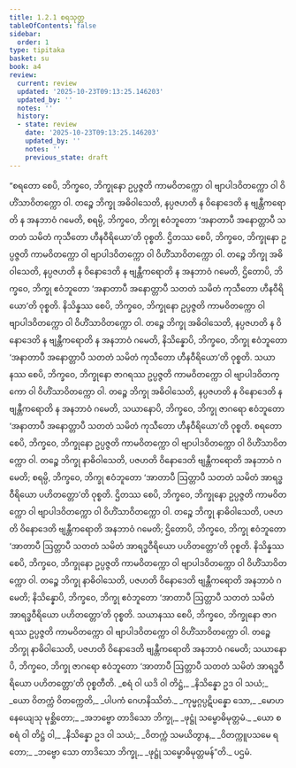 ```yaml
---
title: 1.2.1 စရသုတ္တ
tableOfContents: false
sidebar:
  order: 1
type: tipitaka
basket: su
book: a4
review:
  current: review
  updated: '2025-10-23T09:13:25.146203'
  updated_by: ''
  notes: ''
  history:
  - state: review
    date: '2025-10-23T09:13:25.146203'
    updated_by: ''
    notes: ''
    previous_state: draft
---
```



<ReviewStatus review={frontmatter.review} showDetails={true} />

<HypothesisAnnotation frontmatter={frontmatter} />

<DynamicBreadcrumb />

<Division number="11" book="a4" e="ch" v="15" p="319">

<Paragraph number="74" book="a4">
“စရတော စေပိ, ဘိက္ခဝေ, ဘိက္ခုနော ဥပ္ပဇ္ဇတိ ကာမဝိတက္ကော ဝါ ဗျာပါဒဝိတက္ကော ဝါ ဝိဟိံသာဝိတက္ကော ဝါ. တဉ္စေ ဘိက္ခု အဓိဝါသေတိ, နပ္ပဇဟတိ န ဝိနောဒေတိ န ဗျန္တီကရောတိ န အနဘာဝံ ဂမေတိ, စရမ္ပိ, ဘိက္ခဝေ, ဘိက္ခု ဧဝံဘူတော ‘အနာတာပီ အနောတ္တာပီ သတတံ သမိတံ ကုသီတော ဟီနဝီရိယော’တိ ဝုစ္စတိ.
</Paragraph>

<Paragraph number="75" book="a4">
ဌိတဿ စေပိ, ဘိက္ခဝေ, ဘိက္ခုနော ဥပ္ပဇ္ဇတိ ကာမဝိတက္ကော ဝါ ဗျာပါဒဝိတက္ကော ဝါ ဝိဟိံသာဝိတက္ကော ဝါ. တဉ္စေ ဘိက္ခု အဓိဝါသေတိ, နပ္ပဇဟတိ န ဝိနောဒေတိ န ဗျန္တီကရောတိ န အနဘာဝံ ဂမေတိ, ဌိတောပိ, ဘိက္ခဝေ, ဘိက္ခု ဧဝံဘူတော ‘အနာတာပီ အနောတ္တာပီ သတတံ သမိတံ ကုသီတော ဟီနဝီရိယော’တိ ဝုစ္စတိ.
</Paragraph>

<Paragraph number="76" book="a4">
နိသိန္နဿ စေပိ, ဘိက္ခဝေ, ဘိက္ခုနော ဥပ္ပဇ္ဇတိ ကာမဝိတက္ကော ဝါ ဗျာပါဒဝိတက္ကော ဝါ ဝိဟိံသာဝိတက္ကော ဝါ. တဉ္စေ ဘိက္ခု အဓိဝါသေတိ, နပ္ပဇဟတိ န ဝိနောဒေတိ န ဗျန္တီကရောတိ န အနဘာဝံ ဂမေတိ, နိသိန္နောပိ, ဘိက္ခဝေ, ဘိက္ခု ဧဝံဘူတော ‘အနာတာပီ အနောတ္တာပီ သတတံ သမိတံ ကုသီတော ဟီနဝီရိယော’တိ ဝုစ္စတိ.
</Paragraph>

<Paragraph number="77" book="a4">
သယာနဿ စေပိ, ဘိက္ခဝေ, ဘိက္ခုနော ဇာဂရဿ ဥပ္ပဇ္ဇတိ ကာမဝိတက္ကော ဝါ ဗျာပါဒဝိတက္ကော ဝါ ဝိဟိံသာဝိတက္ကော ဝါ. တဉ္စေ ဘိက္ခု အဓိဝါသေတိ, နပ္ပဇဟတိ န ဝိနောဒေတိ န ဗျန္တီကရောတိ န အနဘာဝံ ဂမေတိ, သယာနောပိ, ဘိက္ခဝေ, ဘိက္ခု ဇာဂရော ဧဝံဘူတော ‘အနာတာပီ အနောတ္တာပီ သတတံ သမိတံ ကုသီတော ဟီနဝီရိယော’တိ ဝုစ္စတိ.
</Paragraph>

<Paragraph number="78" book="a4">
စရတော စေပိ, ဘိက္ခဝေ, ဘိက္ခုနော ဥပ္ပဇ္ဇတိ ကာမဝိတက္ကော ဝါ ဗျာပါဒဝိတက္ကော ဝါ ဝိဟိံသာဝိတက္ကော ဝါ. တဉ္စေ ဘိက္ခု နာဓိဝါသေတိ, ပဇဟတိ ဝိနောဒေတိ ဗျန္တီကရောတိ အနဘာဝံ ဂမေတိ; စရမ္ပိ, ဘိက္ခဝေ, ဘိက္ခု ဧဝံဘူတော ‘အာတာပီ ဩတ္တာပီ သတတံ သမိတံ အာရဒ္ဓဝီရိယော ပဟိတတ္တော’တိ ဝုစ္စတိ.
</Paragraph>

<Paragraph number="79" book="a4">
ဌိတဿ စေပိ, ဘိက္ခဝေ, ဘိက္ခုနော ဥပ္ပဇ္ဇတိ ကာမဝိတက္ကော ဝါ ဗျာပါဒဝိတက္ကော ဝါ ဝိဟိံသာဝိတက္ကော ဝါ. တဉ္စေ ဘိက္ခု နာဓိဝါသေတိ, ပဇဟတိ ဝိနောဒေတိ ဗျန္တီကရောတိ အနဘာဝံ ဂမေတိ; ဌိတောပိ, ဘိက္ခဝေ, ဘိက္ခု ဧဝံဘူတော ‘အာတာပီ ဩတ္တာပီ သတတံ သမိတံ အာရဒ္ဓဝီရိယော ပဟိတတ္တော’တိ ဝုစ္စတိ.
</Paragraph>

<Paragraph number="80" book="a4">
နိသိန္နဿ စေပိ, ဘိက္ခဝေ, ဘိက္ခုနော ဥပ္ပဇ္ဇတိ ကာမဝိတက္ကော ဝါ ဗျာပါဒဝိတက္ကော ဝါ ဝိဟိံသာဝိတက္ကော ဝါ. တဉ္စေ ဘိက္ခု နာဓိဝါသေတိ, ပဇဟတိ ဝိနောဒေတိ ဗျန္တီကရောတိ အနဘာဝံ ဂမေတိ; နိသိန္နောပိ, ဘိက္ခဝေ, ဘိက္ခု ဧဝံဘူတော ‘အာတာပီ ဩတ္တာပီ သတတံ သမိတံ အာရဒ္ဓဝီရိယော ပဟိတတ္တော’တိ ဝုစ္စတိ.
</Paragraph>

<Paragraph number="81" book="a4">
သယာနဿ စေပိ, ဘိက္ခဝေ, ဘိက္ခုနော ဇာဂရဿ ဥပ္ပဇ္ဇတိ ကာမဝိတက္ကော ဝါ ဗျာပါဒဝိတက္ကော ဝါ ဝိဟိံသာဝိတက္ကော ဝါ. တဉ္စေ ဘိက္ခု နာဓိဝါသေတိ, ပဇဟတိ ဝိနောဒေတိ ဗျန္တီကရောတိ အနဘာဝံ ဂမေတိ; သယာနောပိ, ဘိက္ခဝေ, ဘိက္ခု ဇာဂရော ဧဝံဘူတော ‘အာတာပီ ဩတ္တာပီ သတတံ သမိတံ အာရဒ္ဓဝီရိယော ပဟိတတ္တော’တိ ဝုစ္စတီတိ.
</Paragraph>

<Paragraph number="82" type="verses" book="a4">
_စရံ ဝါ ယဒိ ဝါ တိဋ္ဌံ,_  
_နိသိန္နော ဥဒ ဝါ သယံ;_  
_ယော ဝိတက္ကံ ဝိတက္ကေတိ,_  
_ပါပကံ ဂေဟနိဿိတံ._  

</Paragraph>

<Paragraph number="83" type="verses" book="a4">
_ကုမ္မဂ္ဂပ္ပဋိပန္နော သော,_  
_မောဟနေယျေသု မုစ္ဆိတော;_  
_အဘဗ္ဗော တာဒိသော ဘိက္ခု,_  
_ဖုဋ္ဌုံ သမ္ဗောဓိမုတ္တမံ._  

</Paragraph>

<Paragraph number="84" type="verses" book="a4">
_ယော စ စရံ ဝါ တိဋ္ဌံ ဝါ,_  
_နိသိန္နော ဥဒ ဝါ သယံ;_  
_ဝိတက္ကံ သမယိတွာန,_  
_ဝိတက္ကူပသမေ ရတော;_  
_ဘဗ္ဗော သော တာဒိသော ဘိက္ခု,_  
_ဖုဋ္ဌုံ သမ္ဗောဓိမုတ္တမန်”တိ._  


</Paragraph>
</Division>

<Paragraph number="85" type="center" book="a4">
ပဌမံ.
</Paragraph>